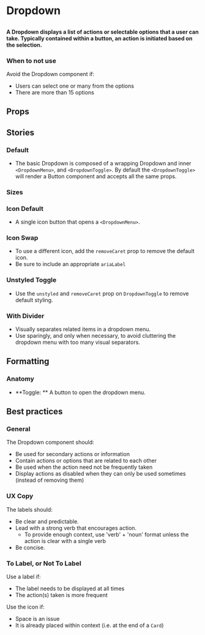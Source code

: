 
# Dropdown

##

<h4>
  A Dropdown displays a list of actions or selectable options that a user can take.
  Typically contained within a button, an action is initiated based on the selection.
</h4>

<Canvas of={ComponentStories.Default} />


### When to not use
Avoid the Dropdown component if:

- Users can select one or many from the options
- There are more than 15 options

## Props

<ArgTypes of={Dropdown} />

## Stories

### Default

- The basic Dropdown is composed of a wrapping Dropdown and inner `<DropdownMenu>`, and `<DropdownToggle>`. By default the `<DropdownToggle>` will render a Button component and accepts all the same props.

<Canvas of={ComponentStories.Default} />

### Sizes

<Canvas of={ComponentStories.Sizes} />

### Icon Default
- A single icon button that opens a `<DropdownMenu>`.

<Canvas of={ComponentStories.IconDefault} />

### Icon Swap
- To use a different icon, add the `removeCaret` prop to remove the default icon.
- Be sure to include an appropriate `ariaLabel`

<Canvas of={ComponentStories.IconSwap} />

### Unstyled Toggle
- Use the `unstyled` and `removeCaret` prop on `DropdownToggle` to remove default styling.

<Canvas of={ComponentStories.UnstyledToggle} />

### With Divider

- Visually separates related items in a dropdown menu.
- Use sparingly, and only when necessary, to avoid cluttering the dropdown menu with too many visual separators.

<Canvas of={ComponentStories.WithDivider} />

## Formatting

### Anatomy
- **Toggle: ** A button to open the dropdown menu.


## Best practices


### General
The Dropdown component should:

- Be used for secondary actions or information
- Contain actions or options that are related to each other
- Be used when the action need not be frequently taken
- Display actions as disabled when they can only be used sometimes (instead of removing them)

### UX Copy

The labels should:

- Be clear and predictable.
- Lead with a strong verb that encourages action.
    - To provide enough context, use 'verb' + 'noun' format unless the action is clear with a single verb
- Be concise.

### To Label, or Not To Label

Use a label if:

- The label needs to be displayed at all times
- The action(s) taken is more frequent

Use the icon if:

- Space is an issue
- It is already placed within context (i.e. at the end of a `Card`)
